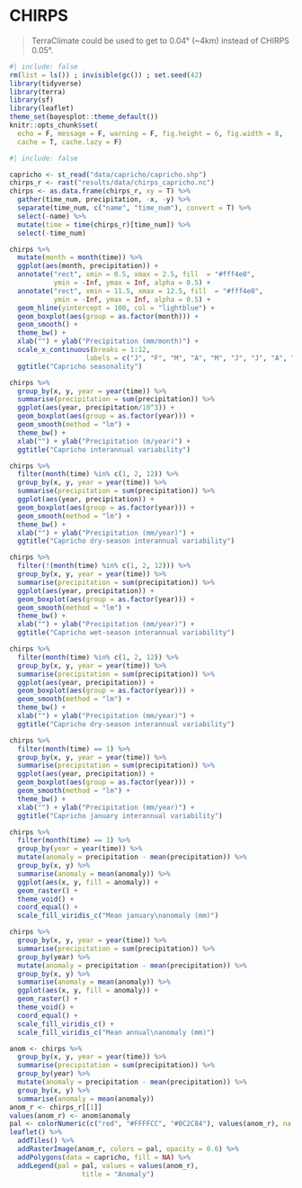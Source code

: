 # CHIRPS {.unnumbered}

> TerraClimate could be used to get to 0.04° (\~4km) instead of CHIRPS 0.05°.

```r
#| include: false
rm(list = ls()) ; invisible(gc()) ; set.seed(42)
library(tidyverse)
library(terra)
library(sf)
library(leaflet)
theme_set(bayesplot::theme_default())
knitr::opts_chunk$set(
  echo = F, message = F, warning = F, fig.height = 6, fig.width = 8,
  cache = T, cache.lazy = F)
```

```r
#| include: false

capricho <- st_read("data/capricho/capricho.shp")
chirps_r <- rast("results/data/chirps_capricho.nc")
chirps <- as.data.frame(chirps_r, xy = T) %>% 
  gather(time_num, precipitation, -x, -y) %>% 
  separate(time_num, c("name", "time_num"), convert = T) %>% 
  select(-name) %>% 
  mutate(time = time(chirps_r)[time_num]) %>% 
  select(-time_num)
```

```r
chirps %>% 
  mutate(month = month(time)) %>% 
  ggplot(aes(month, precipitation)) +
  annotate("rect", xmin = 0.5, xmax = 2.5, fill  = "#fff4e0",
           ymin = -Inf, ymax = Inf, alpha = 0.5) +
  annotate("rect", xmin = 11.5, xmax = 12.5, fill  = "#fff4e0",
           ymin = -Inf, ymax = Inf, alpha = 0.5) +
  geom_hline(yintercept = 100, col = "lightblue") +
  geom_boxplot(aes(group = as.factor(month))) +
  geom_smooth() +
  theme_bw() +
  xlab("") + ylab("Precipitation (mm/month)") +
  scale_x_continuous(breaks = 1:12,
                   labels = c("J", "F", "M", "A", "M", "J", "J", "A", "S", "O", "N", "D")) +
  ggtitle("Capricho seasonality")
```

```r
chirps %>% 
  group_by(x, y, year = year(time)) %>% 
  summarise(precipitation = sum(precipitation)) %>% 
  ggplot(aes(year, precipitation/10^3)) +
  geom_boxplot(aes(group = as.factor(year))) +
  geom_smooth(method = "lm") +
  theme_bw() +
  xlab("") + ylab("Precipitation (m/year)") +
  ggtitle("Capricho interannual variability")
```

```r
chirps %>% 
  filter(month(time) %in% c(1, 2, 12)) %>% 
  group_by(x, y, year = year(time)) %>% 
  summarise(precipitation = sum(precipitation)) %>% 
  ggplot(aes(year, precipitation)) +
  geom_boxplot(aes(group = as.factor(year))) +
  geom_smooth(method = "lm") +
  theme_bw() +
  xlab("") + ylab("Precipitation (mm/year)") +
  ggtitle("Capricho dry-season interannual variability")
```

```r
chirps %>% 
  filter(!(month(time) %in% c(1, 2, 12))) %>% 
  group_by(x, y, year = year(time)) %>% 
  summarise(precipitation = sum(precipitation)) %>% 
  ggplot(aes(year, precipitation)) +
  geom_boxplot(aes(group = as.factor(year))) +
  geom_smooth(method = "lm") +
  theme_bw() +
  xlab("") + ylab("Precipitation (mm/year)") +
  ggtitle("Capricho wet-season interannual variability")
```

```r
chirps %>% 
  filter(month(time) %in% c(1, 2, 12)) %>% 
  group_by(x, y, year = year(time)) %>% 
  summarise(precipitation = sum(precipitation)) %>% 
  ggplot(aes(year, precipitation)) +
  geom_boxplot(aes(group = as.factor(year))) +
  geom_smooth(method = "lm") +
  theme_bw() +
  xlab("") + ylab("Precipitation (mm/year)") +
  ggtitle("Capricho dry-season interannual variability")
```

```r
chirps %>% 
  filter(month(time) == 1) %>% 
  group_by(x, y, year = year(time)) %>% 
  summarise(precipitation = sum(precipitation)) %>% 
  ggplot(aes(year, precipitation)) +
  geom_boxplot(aes(group = as.factor(year))) +
  geom_smooth(method = "lm") +
  theme_bw() +
  xlab("") + ylab("Precipitation (mm/year)") +
  ggtitle("Capricho january interannual variability")
```

```r
chirps %>% 
  filter(month(time) == 1) %>% 
  group_by(year = year(time)) %>% 
  mutate(anomaly = precipitation - mean(precipitation)) %>% 
  group_by(x, y) %>% 
  summarise(anomaly = mean(anomaly)) %>% 
  ggplot(aes(x, y, fill = anomaly)) +
  geom_raster() +
  theme_void() +
  coord_equal() +
  scale_fill_viridis_c("Mean january\nanomaly (mm)")
```

```r
chirps %>% 
  group_by(x, y, year = year(time)) %>% 
  summarise(precipitation = sum(precipitation)) %>% 
  group_by(year) %>% 
  mutate(anomaly = precipitation - mean(precipitation)) %>% 
  group_by(x, y) %>% 
  summarise(anomaly = mean(anomaly)) %>% 
  ggplot(aes(x, y, fill = anomaly)) +
  geom_raster() +
  theme_void() +
  coord_equal() +
  scale_fill_viridis_c() +
  scale_fill_viridis_c("Mean annual\nanomaly (mm)")
```

```r
anom <- chirps %>% 
  group_by(x, y, year = year(time)) %>% 
  summarise(precipitation = sum(precipitation)) %>% 
  group_by(year) %>% 
  mutate(anomaly = precipitation - mean(precipitation)) %>% 
  group_by(x, y) %>% 
  summarise(anomaly = mean(anomaly)) 
anom_r <- chirps_r[[1]]
values(anom_r) <- anom$anomaly
pal <- colorNumeric(c("red", "#FFFFCC", "#0C2C84"), values(anom_r), na.color = "transparent")
leaflet() %>% 
  addTiles() %>%
  addRasterImage(anom_r, colors = pal, opacity = 0.6) %>% 
  addPolygons(data = capricho, fill = NA) %>% 
  addLegend(pal = pal, values = values(anom_r),
                  title = "Anomaly")
```
